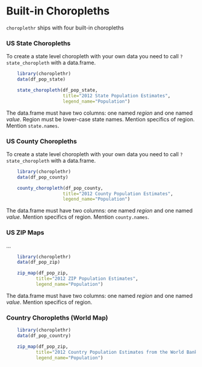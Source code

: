 <!--
%\VignetteEngine{knitr}
%\VignetteIndexEntry{b) Built-in Choropleths}
-->

Built-in Choropleths
========================================================

`choroplethr` ships with four built-in choropleths

### US State Choropleths

To create a state level choropleth with your own data you need to call `?state_choropleth` with a data.frame. 

```r
    library(choroplethr)
    data(df_pop_state)

    state_choropleth(df_pop_state, 
                     title="2012 State Population Estimates",
                     legend_name="Population")
```

The data.frame must have two columns: one named _region_ and one named _value_. Region must be lower-case state names. Mention specifics of region. Mention `state.names`.

### US County Choropleths

To create a state level choropleth with your own data you need to call `?state_choropleth` with a data.frame. 

```r
    library(choroplethr)
    data(df_pop_county)

    county_choropleth(df_pop_county, 
                     title="2012 County Population Estimates",
                     legend_name="Population")
```

The data.frame must have two columns: one named _region_ and one named _value_. Mention specifics of region. Mention `county.names`.


### US ZIP Maps

...
```r
    library(choroplethr)
    data(df_pop_zip)

    zip_map(df_pop_zip, 
           title="2012 ZIP Population Estimates",
           legend_name="Population")
```

The data.frame must have two columns: one named _region_ and one named _value_. Mention specifics of region. 

### Country Choropleths (World Map)

```r
    library(choroplethr)
    data(df_pop_country)

    zip_map(df_pop_zip, 
           title="2012 Country Population Estimates from the World Bank",
           legend_name="Population")
```
